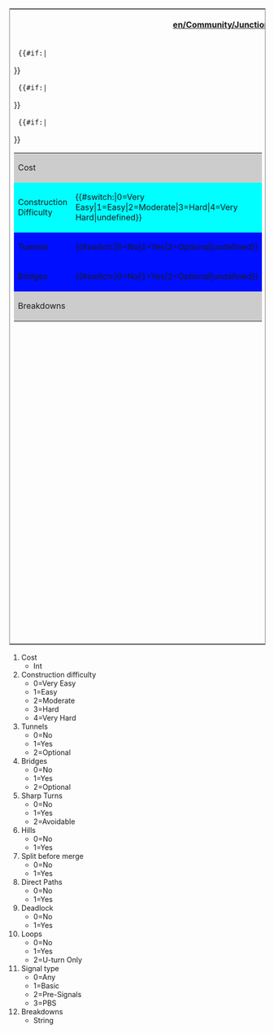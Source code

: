 <table border='0' style='border-style:solid;border-width:1px;'>
<tr><th colspan='2'>[[en/Community/Junctionary/Junction Criteria]]</th></tr>
<tr><td width='50%' valign='top'>
<table border='0' width='100%'>
  <tr bgcolor='#cccccc'><td>Cost</td><td>{{{1}}}</td></tr>
  
  {{#if:{{{2}}}|<tr bgcolor='#{{#switch:{{{2}}}|0=99FF99|1=CCFF99|2=FFFF99|3=FFCC99|4=FF9999|FFFFFF}}'>
  <td>Construction Difficulty</td><td>{{#switch:{{{2}}}|0=Very Easy|1=Easy|2=Moderate|3=Hard|4=Very Hard|undefined}}</td></tr>}}
  
  {{#if:{{{3}}}|<tr bgcolor='#{{#switch:{{{3}}}|0=CCFFCC|1=FFCCCC|2=FFFFCC|FFFFFF}}'>
  <td>Tunnels</td><td>{{#switch:{{{3}}}|0=No|1=Yes|2=Optional|undefined}}</td></tr>}}
  
  {{#if:{{{4}}}|<tr bgcolor='#{{#switch:{{{4}}}|0=CCFFCC|1=FFCCCC|2=FFFFCC|FFFFFF}}'>
  <td>Bridges</td><td>{{#switch:{{{4}}}|0=No|1=Yes|2=Optional|undefined}}</td></tr>}}
  
  <tr bgcolor='#cccccc'><td colspan='2'>Breakdowns<br/>{{{13}}}</td></tr>
</table>
</td><td width='50%' valign='top'>
<table border='0' width='100%'>
  {{#if:{{{5}}}|<tr bgcolor='#{{#switch:{{{5}}}|0=CCFFCC|1=FFCCCC|2=FFFFCC|FFFFFF}}'>
  <td>Sharp Turns</td><td>{{#switch:{{{5}}}|0=No|1=Yes|2=Avoidable|undefined}}</td></tr>}}
  
  {{#if:{{{6}}}|<tr bgcolor='#{{#switch:{{{6}}}|0=CCFFCC|1=FFCCCC|FFFFFF}}'>
  <td>Hills</td><td>{{#switch:{{{6}}}|0=No|1=Yes|undefined}}</td></tr>}}
   
  {{#if:{{{7}}}|<tr bgcolor='#{{#switch:{{{7}}}|0=FFCCCC|1=CCFFCC|FFFFFF}}'>
  <td>Split Before Merge</td><td>{{#switch:{{{7}}}|0=No|1=Yes|undefined}}</td></tr>}}
  
  {{#if:{{{8}}}|<tr bgcolor='#{{#switch:{{{8}}}|0=FFCCCC|1=CCFFCC|FFFFFF}}'>
  <td>Direct Paths</td><td>{{#switch:{{{8}}}|0=No|1=Yes|undefined}}</td></tr>}}

  {{#if:{{{9}}}|<tr bgcolor='#{{#switch:{{{9}}}|0=FFCCCC|1=CCFFCC|FFFFFF}}'>
  <td>Natural Turns</td><td>{{#switch:{{{9}}}|0=No|1=Yes|undefined}}</td></tr>}}

  {{#if:{{{10}}}|<tr bgcolor='#{{#switch:{{{10}}}|0=CCFFCC|1=FFCCCC|FFFFFF}}'>
  <td>Deadlock</td><td>{{#switch:{{{10}}}|0=No|1=Yes|undefined}}</td></tr>}}
  
  {{#if:{{{11}}}|<tr bgcolor='#{{#switch:{{{11}}}|0=CCFFCC|1=FFCCCC|2=FFFFCC|FFFFFF}}'>
  <td>Loops</td><td>{{#switch:{{{11}}}|0=No|1=Yes|2=U-Turn Only|undefined}}</td></tr>}}
  
  {{#if:{{{12}}}|<tr bgcolor='#cccccc'><td>Signal type</td>
  <td>{{#switch:{{{12}}}|0=Any|1=Basic|2=Pre-Signal|3=PBS|undefined}}</td></tr>}}
</table>
</td></tr>
</table>

<noinclude>
#Cost
#*Int
#Construction difficulty
#*0=Very Easy
#*1=Easy
#*2=Moderate
#*3=Hard
#*4=Very Hard
#Tunnels
#*0=No
#*1=Yes
#*2=Optional
#Bridges
#*0=No
#*1=Yes
#*2=Optional
#Sharp Turns
#*0=No
#*1=Yes
#*2=Avoidable
#Hills
#*0=No
#*1=Yes
#Split before merge
#*0=No
#*1=Yes
#Direct Paths
#*0=No
#*1=Yes
#Deadlock
#*0=No
#*1=Yes
#Loops
#*0=No
#*1=Yes
#*2=U-turn Only
#Signal type
#*0=Any
#*1=Basic
#*2=Pre-Signals
#*3=PBS
#Breakdowns
#*String
</noinclude>